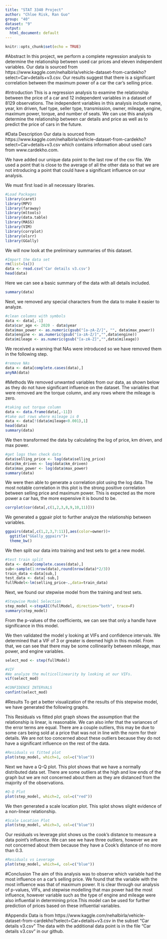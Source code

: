 ```yaml
---
title: "STAT 3340 Project"
author: "Chloe Risk, Ran Guo"
group: "40"
dataset: "9"
output:
  html_document: default
---
```


```r
knitr::opts_chunk$set(echo = TRUE)
```
#Abstract
In this project, we perform a complete regression analysis to determine the relationship between used car prices and eleven independent variables. Our data is sourced from https://www.kaggle.com/nehalbirla/vehicle-dataset-from-cardekho?select=Car+details+v3.csv. Our results suggest that there is a significant correlation between the maximum power of a car the car's selling price. 

#Introduction
This is a regression analysis to examine the relationship between the price of a car and 12 independent variables in a dataset of 8129 observations. The independent variables in this analysis include name, year, km driven, fuel type, seller type, transmission, owner, mileage, engine, maximum power, torque, and number of seats. We can use this analysis determine the relationship between car details and price as well as to predict the price of cars in the future. 

#Data Description
Our data is sourced from https://www.kaggle.com/nehalbirla/vehicle-dataset-from-cardekho?select=Car+details+v3.csv which contains information about used cars from www.cardekho.com. 

We have added our unique data point to the last row of the csv file. We used a point that is close to the average of all the other data so that we are not introducing a point that could have a significant influence on our analysis. 

We must first load in all necessary libraries. 
```r
#Load Packages
library(caret)
library(MPV)
library(faraway)
library(mltools)
library(data.table)
library(MASS)
library(VIM)
library(corrplot)
library(olsrr)
library(GGally)
```

We will now look at the preliminary summaries of this dataset. 
```r
#Import the data set
rm(list=ls())
data <- read.csv('Car details v3.csv')
head(data)
```

Here we can see a basic summary of the data with all details included.
```r
summary(data)
```

Next, we removed any special characters from the data to make it easier to analyze. 
```r
#clean columns with symbols
data <- data[,-1]
data$car_age <- 2020 - data$year
data$max_power <- as.numeric(gsub("[a-zA-Z/]", "", data$max_power))
data$engine <- as.numeric(gsub("[a-zA-Z/]","",data$engine))
data$mileage <- as.numeric(gsub("[a-zA-Z]","",data$mileage))
```

We received a warning that NAs were introduced so we have removed them in the following step. 
```r
#remove NAs
data <- data[complete.cases(data),]
anyNA(data)
```

#Methods
We removed unwanted variables from our data, as shown below as they do not have significant influence on the dataset. The variables that were removed are the torque column, and any rows where the mileage is zero.
```r
#taking out torque column 
data <- data.frame(data[,-11])
#take out rows where mileage is 0
data <- data[!(data$mileage<0.001),1]
head(data)
summary(data)
```
 
We then transformed the data by calculating the log of price, km driven, and max power. 
```r
#get logs then check data
data$selling_price <- log(data$selling_price)
data$km_driven <- log(data$km_driven)
data$max_power <- log(data$max_power)
summary(data)
```

We were then able to generate a correlation plot using the log data.
The most notable correlation in this plot is the strong positive correlation between selling price and maximum power. This is expected as the more power a car has, the more expensive it is bound to be.   
```r
corrplot(cor(data[,c(1,2,3,8,9,10,11)]))
```

We generated a ggpair plot to further analyze the relationship between variables. 
```r
ggpairs(data[,c(1,2,3,7:11)],aes(color=owner))+
  ggtitle("GGally_ggpairs")+
  theme_bw()
```

We then split our data into training and test sets to get a new model. 
```r
#test train split
data <- data[complete.cases(data),]
sub<-sample(1:nrow(data),round(nrow(data)*2/3))
train_data <-data[sub,]
test_data <- data[-sub,]
fullModel<-lm(selling_price~.,data=train_data)
```

Next, we found our stepwise model from the training and test sets.
```r
#Stepwise Model Selection
step_model <-stepAIC(fullModel, direction="both", trace=F)
summary(step_model)
```
From the p-values of the coefficients, we can see that only a handle have significance in this model.   

We then validated the model y looking at VIFs and confidence intervals. We determined that a VIF of 3 or greater is deemed high in this model. From that, we can see that there may be some collinearity between mileage, max power, and engine variables.   
```r
select_mod <- step(fullModel)

#VIF 
#We analyze the multicollinearity by looking at our VIFs.  
vif(select_mod)

#CONFIDENCE INTERVALS
confint(select_mod)
```

#Results
To get a better visualization of the results of this stepwise model, we have generated the following graphs. 

This Residuals vs fitted plot graph shows the assumption that the relationship is linear, is reasonable. We can also infer that the variances of the error terms are equal. There are a couple outliers, this may be due to some cars being sold at a price that was not in line with the norm for their details. We are not too concerned about these outliers because they do not have a significant influence on the rest of the data.  
```r
#Residuals vs fitted plot
plot(step_model, which=1, col=c("blue")) 
```

Next we have a Q-Q plot. This plot shows that we have a normally distributed data set. There are some outliers at the high and low ends of the graph but we are not concerned about them as they are distanced from the majority of the observations. 
```r
#Q-Q Plot
plot(step_model, which=2, col=c("red"))
```

We then generated a scale location plot. This splot shows slight evidence of a non-linear relationship.
```r
#Scale Location Plot
plot(step_model, which=3, col=c("blue"))
```

Our residuals vs leverage plot shows us the cook's distance to measure a data point's influence. We can see we have three outliers, however we are not concerned about them because they have a Cook's distance of no more than 0.3. 
```r
#Residuals vs Leverage
plot(step_model, which=4, col=c("blue"))
```

#Conclusion
The aim of this analysis was to observe which variable had the most influence on a car's selling price. We found that the variable with the most influence was that of maximum power. It is clear through our analysis of p-values, VIFs, and stepwise modelling that max power had the most influence, however variable such as the type of engine and mileage were also influential in determining price.This model can be used for further prediction of prices based on these influential variables.  

#Appendix 
Data is from https://www.kaggle.com/nehalbirla/vehicle-dataset-from-cardekho?select=Car+details+v3.csv in the subset "Car details v3.csv"
The data with the additional data point is in the file "Car details v3.csv" in our github.  
